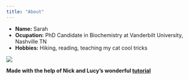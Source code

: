```yaml
---
title: "About"
---
```


- __Name:__ Sarah
- __Ocupation:__ PhD Candidate in Biochemistry at Vanderbilt University, Nashville TN
- __Hobbies:__ Hiking, reading, teaching my cat cool tricks



![](NCArboretum.jpg)




__Made with the help of Nick and Lucy's wonderful [tutorial](http://nickstrayer.me/RMarkdown_Sites_tutorial/)__
